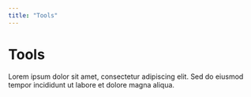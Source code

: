 ```yaml
---
title: "Tools"
---
```


# Tools

Lorem ipsum dolor sit amet, consectetur adipiscing elit. Sed do eiusmod tempor incididunt ut labore et dolore magna aliqua.

